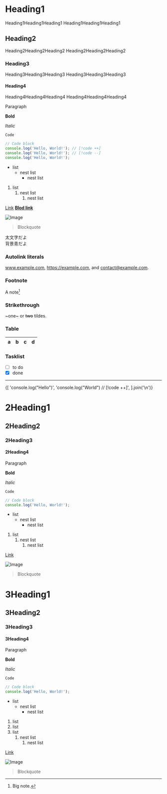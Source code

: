 
# Heading1

Heading1Heading1Heading1
Heading1Heading1Heading1

## Heading2

Heading2Heading2Heading2
Heading2Heading2Heading2

### Heading3

Heading3Heading3Heading3
Heading3Heading3Heading3

#### Heading4

Heading4Heading4Heading4
Heading4Heading4Heading4

Paragraph

**Bold**

*Italic*

`Code`

```js
// Code block
console.log('Hello, World!'); // [!code ++]
console.log('Hello, World!'); // [!code --]
console.log('Hello, World!');
```

- list
  - nest list
    - nest list

1. list
    1. nest list
        1. nest list
  
[Link](https://example.com)
[**Blod link**](https://example.com)

![Image](https://example.com/image.png)

> Blockquote

<div className="font-bold">太文字だよ</div>
<div className="bg-blue-100">背景青だよ</div>

### Autolink literals

www.example.com, https://example.com, and contact@example.com.

### Footnote

A note[^1]

[^1]: Big note.

### Strikethrough

~one~ or ~~two~~ tildes.

### Table

| a   | b   |   c |  d  |
| --- | :-- | --: | :-: |

### Tasklist

- [ ] to do
- [x] done

---

<CodeBlock lang="ts">
  {[
    'console.log("Hello")',
    'console.log("World")  // [!code ++]',
  ].join('\n')}
</CodeBlock>

# 2Heading1

## 2Heading2

### 2Heading3

#### 2Heading4

Paragraph

**Bold**

*Italic*

`Code`

```js
// Code block
console.log('Hello, World!');
```

- list
  - nest list
    - nest list

1. list
    1. nest list
        1. nest list
  
[Link](https://example.com)

![Image](https://example.com/image.png)

> Blockquote

# 3Heading1

## 3Heading2

### 3Heading3

#### 3Heading4

Paragraph

**Bold**

*Italic*

`Code`

```js
// Code block
console.log('Hello, World!');
```

- list
  - nest list
    - nest list

1. list
2. list 
1. list
    1. nest list
        1. nest list
  
[Link](https://example.com)

![Image](https://example.com/image.png)

> Blockquote